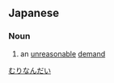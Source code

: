 ==Japanese==
{{ja-kanjitab|む|り|なん|だい|yomi=on}}

===Noun===
{{ja-noun|むりなんだい}}

# an [[unreasonable]] [[demand]]
#: {{ja-usex|'''無理難題'''を押し付けてきた。|'''むりなんだい''' を おしつけて きた。|Their demand is unreasonable.}}

[[Category:Yojijukugo|むりなんだい]]